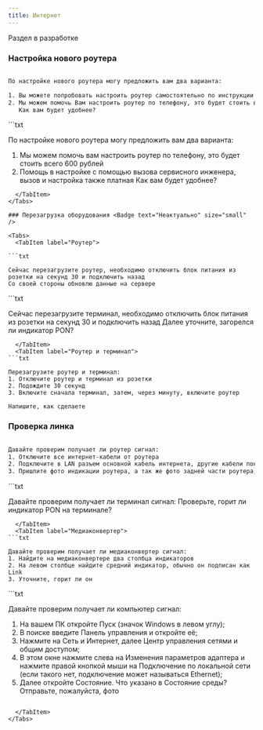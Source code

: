 ```yaml
---
title: Интернет
---
```



<Aside type="caution">Раздел в разработке</Aside>

### Настройка нового роутера <Badge text="Новое" size="small" />

<Tabs>
  <TabItem label="Наша сеть">

```txt

По настройке нового роутера могу предложить вам два варианта:

1. Вы можете попробовать настроить роутер самостоятельно по инструкции на нашем сайте
2. Мы можем помочь Вам настроить роутер по телефону, это будет стоить всего 600 рублей
   Как вам будет удобнее?

```

  </TabItem>
  <TabItem label="Мигрант">
```txt

По настройке нового роутера могу предложить вам два варианта:

1. Мы можем помочь вам настроить роутер по телефону, это будет стоить всего 600 рублей
2. Помощь в настройке с помощью вызова сервисного инженера, вызов и настройка также платная
   Как вам будет удобнее?

```
  </TabItem>
</Tabs>

### Перезагрузка оборудования <Badge text="Неактуально" size="small" />

<Tabs>
  <TabItem label="Роутер">

```txt

Сейчас перезагрузите роутер, необходимо отключить блок питания из розетки на секунд 30 и подключить назад
Со своей стороны обновлю данные на сервере

```

  </TabItem>
  <TabItem label="Терминал">
```txt

Сейчас перезагрузите терминал, необходимо отключить блок питания из розетки на секунд 30 и подключить назад
Далее уточните, загорелся ли индикатор PON?

```
  </TabItem>
  <TabItem label="Роутер и терминал">
```txt

Перезагрузите роутер и терминал:
1. Отключите роутер и терминал из розетки
2. Подождите 30 секунд
3. Включите сначала терминал, затем, через минуту, включите роутер

Напишите, как сделаете

```

  </TabItem>
</Tabs>

### Проверка линка <Badge text="Тестовый тег" size="small" />

<Tabs>
  <TabItem label="Роутер">

```txt

Давайте проверим получает ли роутер сигнал:
1. Отключите все интернет-кабели от роутера
2. Подключите в LAN разъем основной кабель интернета, другие кабели пока не подключайте
3. Пришлите фото индикации роутера, а так же фото задней части роутера, чтобы было видно куда подключили кабель


```

  </TabItem>
  <TabItem label="Терминал">
```txt

Давайте проверим получает ли терминал сигнал:
Проверьте, горит ли индикатор PON на терминале?

```
  </TabItem>
  <TabItem label="Медиаконвертер">
```txt

Давайте проверим получает ли медиаконвертер сигнал:
1. Найдите на медиаконвертере два столбца индикаторов
2. На левом столбце найдите средний индикатор, обычно он подписан как Link
3. Уточните, горит ли он

```

  </TabItem>
  <TabItem label="Напрямую">
```txt

Давайте проверим получает ли компьютер сигнал:
1. На вашем ПК откройте Пуск (значок Windows в левом углу);
2. В поиске введите Панель управления и откройте её;
3. Нажмите на Сеть и Интернет, далее Центр управления сетями и общим доступом;
4. В этом окне нажмите слева на Изменения параметров адаптера и нажмите правой кнопкой мыши на Подключение по локальной сети (если такого нет, подключение может называться Ethernet);
5. Далее откройте Состояние.
Что указано в Состояние среды? Отправьте, пожалуйста, фото

```

  </TabItem>
</Tabs>
